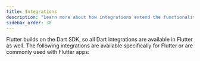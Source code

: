 ```yaml
---
title: Integrations
description: "Learn more about how integrations extend the functionality of our SDK to cover common libraries and environments automatically."
sidebar_order: 30
---
```


Flutter builds on the Dart SDK, so all Dart integrations are available in Flutter as well. The following integrations are available specifically for Flutter or are commonly used with Flutter apps:

<PageGrid />
